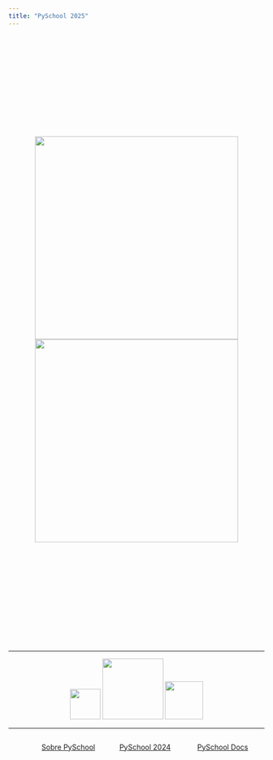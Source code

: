 ```yaml
---
title: "PySchool 2025"
---
```


<div style="height: 200px;"></div>

<center>
<a href="rooms/sala_00.html" target="_blank"><img src="./images/rooms_600x800.png" height="400"></a>
<a href="https://pythonchile.cl" target="_blank"><img src="./images/oak_600x800.png" height="400"></a>
</center>

<!-- Large jump -->
<div style="height: 200px;"></div>

---

<center>
<a href="https://pythonchile.cl" target="_blank"><img src="./images/pythonchile.png" height="60"></a>
<a href="https://pyschool.cl" target="_blank"><img src="./images/cover.png" height="120"></a>
<a href="https://www.duoc.cl/sedes/valparaiso/" target="_blank"><img src="./images/DUOC_1.png" height="75"></a>
</center>

---

:::: {.columns}
::: {.column width="10%"}
:::
::: {.column width="30%"}
[Sobre PySchool](pyschool.html)
:::
::: {.column width="30%"}
[PySchool 2024](pyschool2024/index.html)
:::
::: {.column width="30%"}
[PySchool Docs](howto.html)
:::
:::